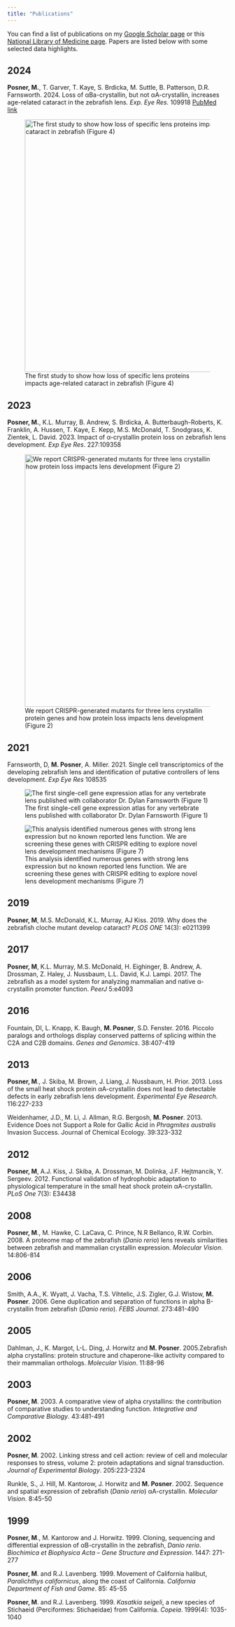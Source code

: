 ```yaml
---
title: "Publications"
---
```


You can find a list of publications on my [Google Scholar page](https://scholar.google.com/citations?user=rfSjsnkAAAAJ&hl=en) or this [National Library of Medicine page](https://www.ncbi.nlm.nih.gov/myncbi/mason.posner.1/bibliography/public/). Papers are listed below with some selected data highlights.

## 2024

**Posner, M.**, T. Garver, T. Kaye, S. Brdicka, M. Suttle, B. Patterson, D.R. Farnsworth. 2024. Loss of αBa-crystallin, but not αA-crystallin, increases age-related cataract in the zebrafish lens. *Exp. Eye Res.* 109918 [PubMed link](https://pubmed.ncbi.nlm.nih.gov/38705506/)\

![The first study to show how loss of specific lens proteins impacts age-related cataract in zebrafish (Figure 4)](media/2025 paper 1.png){width=6in fig-align="left"}

## 2023
**Posner, M.**, K.L. Murray, B. Andrew, S. Brdicka, A. Butterbaugh-Roberts, K. Franklin, A. Hussen, T. Kaye, E. Kepp, M.S. McDonald, T. Snodgrass, K. Zientek, L. David. 2023. Impact of α-crystallin protein loss on zebrafish lens development. *Exp Eye Res*. 227:109358

![We report CRISPR-generated mutants for three lens crystallin protein genes and how protein loss impacts lens development (Figure 2)](media/2024 paper fig 2.png){width=6in fig-align="left"}
  
## 2021
Farnsworth, D, **M. Posner**, A. Miller. 2021. Single cell transcriptomics of the developing zebrafish lens and identification of putative controllers of lens development. *Exp Eye Res* 108535

::: {layout-ncol=2}
![The first single-cell gene expression atlas for any vertebrate lens published with collaborator Dr. Dylan Farnsworth (Figure 1)](media/2021 paper fig 1.png)

![This analysis identified numerous genes with strong lens expression but no known reported lens function. We are screening these genes with CRISPR editing to explore novel lens development mechanisms (Figure 7)](media/2021 paper fig 7.png)

:::

## 2019
**Posner, M**, M.S. McDonald, K.L. Murray, AJ Kiss. 2019. Why does the zebrafish cloche mutant develop cataract? *PLOS ONE* 14(3): e0211399

## 2017
**Posner, M**, K.L. Murray, M.S. McDonald, H. Eighinger, B. Andrew, A. Drossman, Z. Haley, J. Nussbaum, L.L. David, K.J. Lampi. 2017. The zebrafish as a model system for analyzing mammalian and native α-crystallin promoter function. *PeerJ* 5:e4093

## 2016
Fountain, DI, L. Knapp, K. Baugh, **M. Posner**, S.D. Fenster. 2016. Piccolo paralogs and orthologs display conserved patterns of splicing within the C2A and C2B domains. *Genes and Genomics*. 38:407-419

## 2013
**Posner, M**., J. Skiba, M. Brown, J. Liang, J. Nussbaum, H. Prior. 2013. Loss of the small heat shock protein αA-crystallin does not lead to detectable defects in early zebrafish lens development. *Experimental Eye Research*. 116:227-233

Weidenhamer, J.D., M. Li, J. Allman, R.G. Bergosh, **M. Posner**. 2013. Evidence Does not Support a Role for Gallic Acid in *Phragmites australis* Invasion Success. Journal of Chemical Ecology. 39:323-332

## 2012
**Posner, M**, A.J. Kiss, J. Skiba, A. Drossman, M. Dolinka, J.F. Hejtmancik, Y. Sergeev. 2012. Functional validation of hydrophobic adaptation to physiological temperature in the small heat shock protein αA-crystallin. *PLoS One* 7(3): E34438

## 2008
**Posner, M**., M. Hawke, C. LaCava, C. Prince, N.R Bellanco, R.W. Corbin. 2008. A proteome map of the zebrafish (*Danio rerio*) lens reveals similarities between zebrafish and mammalian crystallin expression. *Molecular Vision*. 14:806-814

## 2006
Smith, A.A., K. Wyatt, J. Vacha, T.S. Vihtelic, J.S. Zigler, G.J. Wistow, **M. Posner**.  2006.  Gene duplication and separation of functions in alpha B-crystallin from zebrafish (*Danio rerio*). *FEBS Journal*. 273:481-490

## 2005
Dahlman, J., K. Margot, L-L. Ding, J. Horwitz and **M. Posner**. 2005.Zebrafish alpha crystallins: protein structure and chaperone-like activity compared to their mammalian orthologs. *Molecular Vision*. 11:88-96

## 2003
**Posner, M**.  2003. A comparative view of alpha crystallins: the contribution of comparative studies to understanding function. *Integrative and Comparative Biology*. 43:481-491

## 2002
**Posner, M**.  2002. Linking stress and cell action: review of cell and molecular responses to stress, volume 2: protein adaptations and signal transduction. *Journal of Experimental Biology*. 205:223-2324

Runkle, S., J. Hill, M. Kantorow, J. Horwitz and **M. Posner**.  2002. Sequence and spatial expression of zebrafish (*Danio rerio*) αA-crystallin.  *Molecular Vision*. 8:45-50

## 1999
**Posner, M**., M. Kantorow and J. Horwitz. 1999. Cloning, sequencing and differential expression of αB-crystallin in the zebrafish, *Danio rerio*. *Biochimica et Biophysica Acta – Gene Structure and Expression*. 1447: 271-277

**Posner, M**. and R.J. Lavenberg. 1999. Movement of California halibut, *Paralichthys californicus*, along the coast of California. *California Department of Fish and Game*. 85: 45-55

**Posner, M**. and R.J. Lavenberg. 1999. *Kasatkia seigeli*, a new species of Stichaeid (Perciformes: Stichaeidae) from California. *Copeia*. 1999(4): 1035-1040



